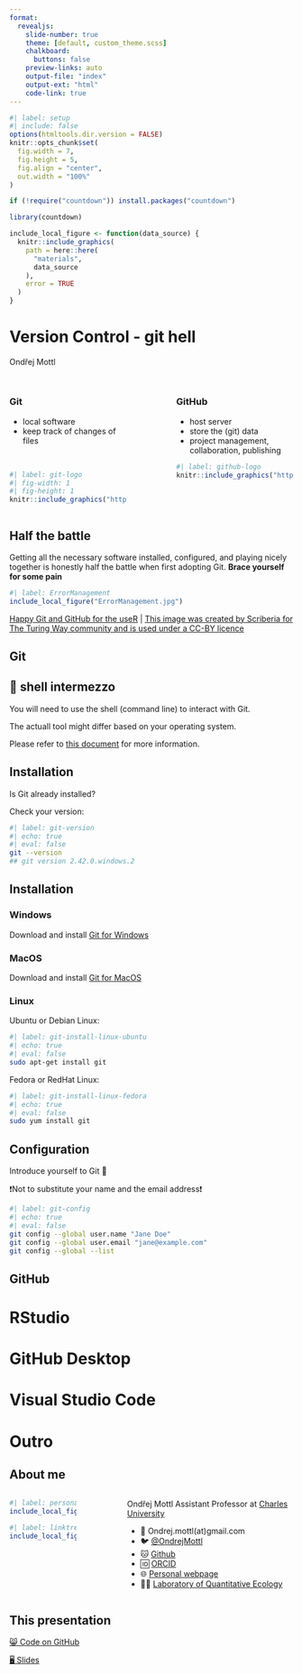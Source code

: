 ```yaml
---
format: 
  revealjs:
    slide-number: true
    theme: [default, custom_theme.scss]
    chalkboard:
      buttons: false
    preview-links: auto
    output-file: "index"
    output-ext: "html"
    code-link: true
---
```


```r
#| label: setup
#| include: false
options(htmltools.dir.version = FALSE)
knitr::opts_chunk$set(
  fig.width = 7,
  fig.height = 5,
  fig.align = "center",
  out.width = "100%"
)

if (!require("countdown")) install.packages("countdown")

library(countdown)

include_local_figure <- function(data_source) {
  knitr::include_graphics(
    path = here::here(
      "materials",
      data_source
    ),
    error = TRUE
  )
}

```

# [Version Control - git hell]{.bold .r-fit-text} {.title}

Ondřej Mottl

##

:::: columns

::: {.column width="45%"}

### Git {.textcenter}

* local software
* keep track of changes of files 

<br>

```r
#| label: git-logo
#| fig-width: 1
#| fig-height: 1 
knitr::include_graphics("https://upload.wikimedia.org/wikipedia/commons/thumb/3/3f/Git_icon.svg/768px-Git_icon.svg.png")
```

:::

::: {.column width="10%" }
:::

::: {.column width="45%" }

### GitHub {.textcenter}

* host server
* store the (git) data
* project management, collaboration, publishing

```r
#| label: github-logo
knitr::include_graphics("https://upload.wikimedia.org/wikipedia/commons/thumb/a/ae/Github-desktop-logo-symbol.svg/768px-Github-desktop-logo-symbol.svg.png")
```

:::
::::

## Half the battle

::: {.blockquote}
Getting all the necessary software installed, configured, and playing nicely together is honestly half the battle when first adopting Git. **Brace yourself for some pain**
:::

```r
#| label: ErrorManagement
include_local_figure("ErrorManagement.jpg")
```

::: footer
[Happy Git and GitHub for the useR](https://happygitwithr.com/install-intro) |
[This image was created by Scriberia for The Turing Way community and is used under a CC-BY licence](https://zenodo.org/doi/10.5281/zenodo.3332807)
:::

## [Git]{.r-fit-text} {.subtitle .textcenter}

## 🐚 shell intermezzo

You will need to use the shell (command line) to interact with Git.

The actuall tool might differ based on your operating system.

Please refer to [this document](https://happygitwithr.com/shell) for more information.

## Installation

Is [Git]{.text-color-highlight-primary} already installed?

Check your [version]{.text-color-highlight-secondary}:

```bash
#| label: git-version
#| echo: true
#| eval: false
git --version
## git version 2.42.0.windows.2
```

## Installation

::::: {.panel-tabset}

### Windows

Download and install [Git for Windows](https://gitforwindows.org/)

### MacOS

Download and install [Git for MacOS](https://git-scm.com/download/mac)

### Linux

Ubuntu or Debian Linux:
```bash
#| label: git-install-linux-ubuntu
#| echo: true
#| eval: false
sudo apt-get install git
```

Fedora or RedHat Linux:

```bash
#| label: git-install-linux-fedora
#| echo: true
#| eval: false
sudo yum install git
```

:::::

## Configuration

Introduce yourself to Git 👋

❗Not to substitute your name and the email address❗

```bash
#| label: git-config
#| echo: true
#| eval: false
git config --global user.name "Jane Doe"
git config --global user.email "jane@example.com"
git config --global --list
```

## [GitHub]{.r-fit-text} {.subtitle .textcenter}

# [RStudio]{.r-fit-text} {.title .textcenter}

# [GitHub Desktop]{.r-fit-text} {.title .textcenter}

# [Visual Studio Code]{.r-fit-text} {.title .textcenter}

# [Outro]{.bold .r-fit-text} {.title}

## About me

:::: {.columns}

::: {.column width="25%"}
```r
#| label: personal sticker
include_local_figure("Ondrej_Mottl-transparent-shadow.png")
```

```r
#| label: linktree QR
include_local_figure("qr_linktree.png")
```
:::

::: {.column width="10%"}
:::

::: {.column width="62%"}
[Ondřej Mottl]{.bold .r-fit-text .text-color-primary}
Assistant Professor at [Charles University](https://cuni.cz/UK-1.html)
<br>

* 📧 Ondrej.mottl(at)gmail.com
* 🐦 [@OndrejMottl](https://twitter.com/OndrejMottl)
* 🐱 [Github](https://github.com/OndrejMottl)
* 🆔 [ORCID](https://orcid.org/0000-0002-9796-5081)
* 🌐 [Personal webpage](https://ondrejmottl.github.io/)
* 🧑‍💻 [Laboratory of Quantitative Ecology](https://ondrejmottl.github.io/lab/about_the_lab.html)
:::

::::

## [This presentation]{.bold .r-fit-text} {.title}

::: {.r-fit-text}
[😸 Code on GitHub](https://github.com/OndrejMottl/VersionControl_gitHell)

[🖥️ Slides](https://ondrejmottl.github.io/VersionControl_gitHell/)
:::
